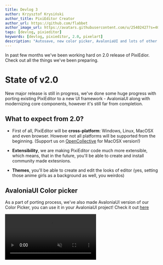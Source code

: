 ```yaml
---
title: Devlog 3
author: Krzysztof Krysiński
author_title: PixiEditor Creator
author_url: https://github.com/flabbet
author_image_url: https://avatars.githubusercontent.com/u/25402427?s=400&v=4
tags: [devlog, pixieditor]
keywords: [devlog, pixieditor, 2.0, pixelart]
description: "Autosave, new color picker, AvaloniaUI and lots of other changes."
---
```


In past few months we've been working hard on 2.0 release of PixiEdior.
Check out all the things we've been preparing.

<!--truncate-->

# State of v2.0

New major release is still in progress, we've done some huge progress with
porting existing PixiEditor to a new UI framework - AvaloniaUI along with
modernizing core components, however it's still far from completion.

## What to expect from 2.0?

- First of all, PixiEditor will be **cross-platform**: Windows, Linux, MacOSX and even
browser. However not all platforms will be supported from the beginning.
(Support us on [OpenCollective](https://opencollective.com/pixieditor) for MacOSX version!)

- **Extensibility**, we are making PixiEditor code much more extensible, which means, that in
the future, you'll be able to create and install community made extesnions.

- **Themes**, you'll be able to create and edit the looks of editor (yes, setting those
 anime girls as a background as well, you weirdos)


 ## AvaloniaUI Color picker

 As a part of porting process, we've also made AvaloniaUI version of 
 our Color Picker, you can use it in your AvaloniaUI project! 
Check it out [here](https://pixieditor.net/colorpicker)

<video muted autoPlay loop src="/videos/colorpicker.mp4"/>

We have also started working on OkLab color space support.
Which will be represented as OkHsl and OkHsv pickers.

<img src="/img/blog-posts/devlog3/OkHsl.png" width="300"/>

# In the meantime...

While we are working on all those 2.0 things, we are preparing a small update with
some QoL features and bug fixes. One of which is autosave!

Yes, finally. Crashes happen sometimes and losing your work because you didn't save is 
one of the most frustrating things, that's why we've decided to implement autosave.

![autosave img](/img/blog-posts/devlog3/autosave.png)

Also, closing PixiEditor now saves your files, so whenever you open it again, your last session
will be recovered!